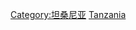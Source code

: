 {{catmore}}
{{Commons cat|Culture of Tanzania}}

[[Category:坦桑尼亚|Category:坦桑尼亚]]
[[Category:非洲各國文化|Tanzania]]
